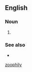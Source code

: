 ==English==

===Noun===
{{en-noun|-}}

# {{alternative spelling of|zoophily|lang=en}}

===See also===
* {{l|en|zoophilia}}

[[Category:English terms spelled with Ö|zoophily]]